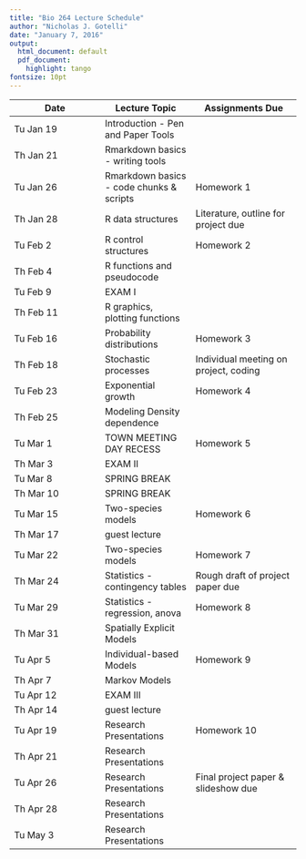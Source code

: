 ---
title: "Bio 264 Lecture Schedule"
author: "Nicholas J. Gotelli"
date: "January 7, 2016"
output:
  html_document: default
  pdf_document:
    highlight: tango
fontsize: 10pt
---

Date   | Lecture Topic | Assignments Due
------------- | ------------- | ---------------
Tu Jan 19 | Introduction - Pen and Paper Tools |  |
Th Jan 21 | Rmarkdown basics - writing tools |  |
Tu Jan 26 | Rmarkdown basics - code chunks & scripts | Homework 1
Th Jan 28 | R data structures | Literature, outline for project due
Tu Feb 2 | R control structures |   Homework 2
Th Feb 4 | R functions and pseudocode |  |
Tu Feb 9 | EXAM I |  |
Th Feb 11 | R graphics, plotting functions |  |
Tu Feb 16 | Probability distributions |  Homework 3
Th Feb 18 | Stochastic processes | Individual meeting on project, coding  |
Tu Feb  23 | Exponential growth |  Homework 4
Th Feb 25 | Modeling Density dependence |  |
Tu Mar 1 | TOWN MEETING DAY RECESS |  Homework 5
Th Mar 3 | EXAM II |  |
Tu Mar 8 | SPRING BREAK |  |
Th Mar 10 | SPRING BREAK |  |
Tu Mar 15 | Two-species models |  Homework 6
Th Mar 17 | guest lecture |  |
Tu Mar 22 | Two-species models |  Homework 7
Th Mar 24 | Statistics - contingency tables | Rough draft of project paper due
Tu Mar 29 | Statistics - regression, anova |  Homework 8
Th Mar 31 | Spatially Explicit Models |  |
Tu Apr 5 | Individual-based Models |  Homework 9
Th Apr 7 | Markov Models |  |
Tu Apr 12 | EXAM III |  |
Th Apr 14 | guest lecture |  |
Tu Apr 19 | Research Presentations |  Homework 10
Th Apr 21 | Research Presentations
Tu Apr 26 | Research Presentations | Final project paper & slideshow due
Th Apr 28 | Research Presentations |  |
Tu May 3 | Research Presentations |  |

